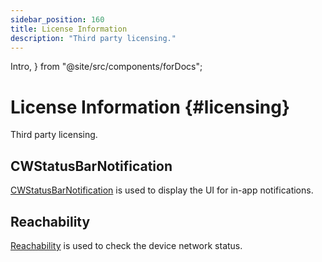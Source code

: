 ```yaml
---
sidebar_position: 160
title: License Information
description: "Third party licensing."
---
```


  Intro,
} from "@site/src/components/forDocs";

# License Information {#licensing}

<Intro>

Third party licensing.

</Intro>

## CWStatusBarNotification

[CWStatusBarNotification](https://github.com/cezarywojcik/CWStatusBarNotification) is used to display the UI for in-app notifications.

## Reachability

[Reachability](https://github.com/tonymillion/Reachability) is used to check the device network status.
